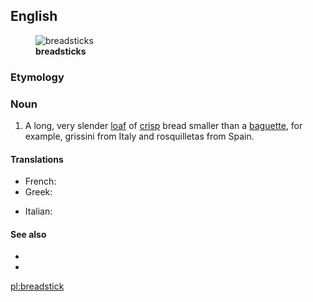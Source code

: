 ==English==
[[File:Grissini.jpg|thumb|'''breadsticks''']]

===Etymology===
{{compound|bread|stick|lang=en}}

===Noun===
{{en-noun}}

# A long, very slender [[loaf]] of [[crisp]] bread smaller than a [[baguette]], for example, grissini from Italy and rosquilletas from Spain.

====Translations====
{{trans-top|slander loaf of crisp bread}}
* French: {{t+|fr|gressin|m}}
* Greek: {{t+|el|κριτσίνι|n}}
{{trans-mid}}
* Italian: {{t+|it|grissino|m}}
{{trans-bottom}}

====See also====
* {{pedia}}
* {{commonslite|Category:Grissini}}

[[pl:breadstick]]